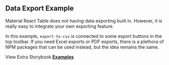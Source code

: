 
<Head>
  <title>Material React Table Docs - Data Export Example</title>
  <meta
    name="description"
    content="An example of how to export data to CSV using Material React Table."
  />
</Head>

## Data Export Example

Material React Table does not having data exporting built in. However, it is really easy to integrate your own exporting feature.

In this example, `export-to-csv` is connected to some export buttons in the top toolbar. If you need Excel exports or PDF exports, there is a plethora of NPM packages that can be used instead, but the idea remains the same.

<Example />

View Extra Storybook **[Examples](https://www.material-react-table.dev/?path=/story/prop-playground--default)**
